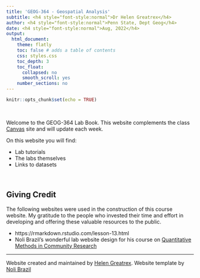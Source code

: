 ```yaml
---
title: 'GEOG-364 - Geospatial Analysis'
subtitle: <h4 style="font-style:normal">Dr Helen Greatrex</h4>
author: <h4 style="font-style:normal">Penn State, Dept Geog</h4>
date: <h4 style="font-style:normal">Aug, 2022</h4>
output: 
  html_document:
    theme: flatly  
    toc: false # adds a table of contents
    css: styles.css
    toc_depth: 3
    toc_float:
      collapsed: no
      smooth_scroll: yes
    number_sections: no
---
```



<style>
p.comment {
background-color: #DBDBDB;
padding: 10px;
border: 1px solid black;
margin-left: 25px;
border-radius: 5px;
font-style: italic;
}

.figure {
   margin-top: 20px;
   margin-bottom: 20px;
}

h1.title {
  font-weight: bold;
  font-family: Arial;  
}

h2.title {
  font-family: Arial;  
}

</style>


<style type="text/css">
#TOC {
  font-size: 13px;
  font-family: Arial;
}
</style>

</style>

```r
knitr::opts_chunk$set(echo = TRUE)
```

\


Welcome to the GEOG-364 Lab Book.  This website complements the class [Canvas](https://canvas.psu.edu/) site and will update each week.

On this website you will find:

* Lab tutorials 
* The labs themselves
* Links to datasets

<br>

## Giving Credit

The following websites were used in the construction of this course website. My gratitude to the people who invested their time and effort in developing and offering these valuable resources to the public.


* https://rmarkdown.rstudio.com/lesson-13.html
* Noli Brazil's wonderful lab website design for his course on [Quantitative Methods in Community Research](https://crd150.github.io/index.html)




***


Website created and maintained by [Helen Greatrex](https://www.geog.psu.edu/directory/helen-greatrex). Website template by [Noli Brazil](https://nbrazil.faculty.ucdavis.edu/)